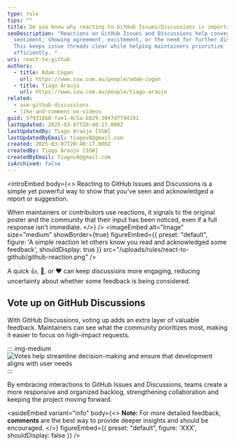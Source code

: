 ```yaml
---
type: rule
tips: ""
title: Do you know why reacting to GitHub Issues/Discussions is important?
seoDescription: "Reactions on GitHub Issues and Discussions help convey
  sentiment, showing agreement, excitement, or the need for further discussion.
  This keeps issue threads clear while helping maintainers prioritize
  efficiently. "
uri: react-to-github
authors:
  - title: Adam Cogan
    url: https://www.ssw.com.au/people/adam-cogan
  - title: Tiago Araujo
    url: https://www.ssw.com.au/people/tiago-araujo
related:
  - use-github-discussions
  - like-and-comment-on-videos
guid: 5f9318b8-fae1-4c5a-b829-3047d7744191
lastUpdated: 2025-03-07T20:40:17.000Z
lastUpdatedBy: Tiago Araújo [SSW]
lastUpdatedByEmail: tiagov8@gmail.com
created: 2025-03-07T20:40:17.000Z
createdBy: Tiago Araújo [SSW]
createdByEmail: tiagov8@gmail.com
isArchived: false
---
```

<introEmbed
  body={<>
Reacting to GitHub Issues and Discussions is a simple yet powerful way to show that you've seen and acknowledged a report or suggestion.

When maintainers or contributors use reactions, it signals to the original poster and the community that their input has been noticed, even if a full response isn't immediate.
  </>}
/>
<imageEmbed
  alt="Image"
  size="medium"
  showBorder={true}
  figureEmbed={{
    preset: "default",
    figure: 'A simple reaction let others know you read and acknowledged some feedback',
    shouldDisplay: true
  }}
  src="/uploads/rules/react-to-github/github-reaction.png"
/>

A quick 👍, 👀, or ❤️ can keep discussions more engaging, reducing uncertainty about whether some feedback is being considered.

## Vote up on GitHub Discussions

With GitHub Discussions, voting up adds an extra layer of valuable feedback. Maintainers can see what the community prioritizes most, making it easier to focus on high-impact requests.

::: img-medium
![Votes help streamline decision-making and ensure that development aligns with user needs](/uploads/rules/react-to-github/github-vote-up.png)
:::

By embracing interactions to GitHub Issues and Discussions, teams create a more responsive and organized backlog, strengthening collaboration and keeping the project moving forward.

<asideEmbed
  variant="info"
  body={<>
    **Note:** For more detailed feedback, **comments** are the best way to provide deeper insights and should be encouraged.
  </>}
  figureEmbed={{
    preset: "default",
    figure: 'XXX',
    shouldDisplay: false
  }}
/>

